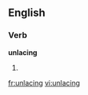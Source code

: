 ==English==

===Verb===
'''unlacing'''

# {{third-person singular of|unlace}}

[[fr:unlacing]]
[[vi:unlacing]]